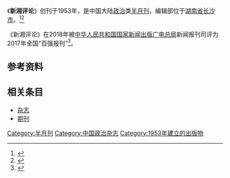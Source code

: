 {{Infobox magazine
| title = 新湘评论 
| image_file = 
| image_size = 
| image_caption =
| editor = 
| editor_title =  
| staff_writer =  
| founder =  
| frequency = 半月刊
| circulation = 
| category = 政治
| company = 中国共产党湖南省委员会（主管单位）
| 出版者= 中国共产党湖南省委员会（主办单位）
| firstdate = [[1953年|1953年]]
| 创刊地区= [[中国大陆|中国大陆]]
| 总部所在地   =[[湖南省|湖南省]][[长沙市|长沙市]]
| language = [[中文|中文]]
| website = [http://www.cnxxpl.com/ 《新湘评论》的官方网站]
| issn = 1673-8713
| CN   = CN43-1474/D
}}
《'''新湘评论'''》创刊于1953年，是中国大陆[[政治|政治]]类[[杂志#出版|半月刊]]，编辑部位于[[湖南省|湖南省]][[长沙市|长沙市]]。<ref name="知网1">{{Cite web|title=新湘评论|url=https://navi.cnki.net/knavi/JournalDetail?pcode=CJFD&pykm=XXDO|accessdate=2021-02-02|work=navi.cnki.net|publisher=[[中国知网|中国知网]]}}</ref><ref name="维普1">{{Cite web|title=新湘评论 - 维普中文期刊|url=http://www.cqvip.com/qikan/Detail.aspx?gch=82884A|accessdate=2021-02-02|author=|date=|format=|publisher=[[维普|维普]]|language=}}</ref>

《新湘评论》在2018年被[[中华人民共和国国家新闻出版广电总局|中华人民共和国国家新闻出版广电总局]]新闻报刊司评为2017年全国“百强报刊”<ref>{{Cite web|title=2017年全国“百强报刊”推荐名单开始公示|url=http://www.ce.cn/culture/gd/201801/16/t20180116_27756145.shtml|accessdate=2021-02-10|author=赵新乐（中国新闻出版广电报）|date=2018-01-16|format=|work=www.ce.cn|publisher=[[中国经济网|中国经济网]]|language=|archive-date=2020-11-05|archive-url=https://web.archive.org/web/20201105014543/http://www.ce.cn/culture/gd/201801/16/t20180116_27756145.shtml|dead-url=no}}</ref>。
== 参考资料 ==
{{reflist|2}}

== 相关条目 ==

* [[杂志|杂志]]
* [[期刊|期刊]]

{{pub-stub}}
{{全国百强报刊|2017}}

[[Category:半月刊|Category:半月刊]]
[[Category:中国政治杂志|Category:中国政治杂志]]
[[Category:1953年建立的出版物|Category:1953年建立的出版物]]